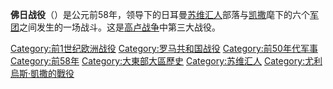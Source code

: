 {{Infobox military conflict
|image=
|caption=
|conflict=佛日战役
|partof=[[高卢战争|高卢战争]]
|date=前58年
|place=[[阿尔萨斯|阿尔萨斯]], [[法国|法国]]
|result=罗马人胜利
|combatant1=[[File:Vexilloid_of_the_Roman_Empire.svg|22px]] [[罗马共和国|罗马共和国]]
|combatant2=[[苏维汇人|苏维汇人]]
|commander1=[[尤利烏斯·凱撒|凯撒]]
|commander2={{link-en|阿利奥维斯塔|Ariovistus}}
|strength2=大约70000人
|strength1=大约30000多人(六个军团与骑兵和辅助部队)
|casualties1=死伤约6000人
|casualties2=大约35000人死亡
}}
{{Campaignbox Gallic Wars}}

'''佛日战役'''（{{lang-en|Battle of Vosges}}）是公元前58年，{{link-en|阿利奥维斯塔|Ariovistus}}领导下的日耳曼[[苏维汇人|苏维汇人]]部落与[[尤利烏斯·凱撒|凯撒]]麾下的六个[[罗马军团|军团]]之间发生的一场战斗。这是[[高卢战争|高卢战争]]中第三大战役。

{{战争小作品}}

{{尤利烏斯·凱撒}}


[[Category:前1世纪欧洲战役|Category:前1世纪欧洲战役]]
[[Category:罗马共和国战役|Category:罗马共和国战役]]
[[Category:前50年代军事|Category:前50年代军事]]
[[Category:前58年|Category:前58年]]
[[Category:大東部大區歷史|Category:大東部大區歷史]]
[[Category:苏维汇人|Category:苏维汇人]]
[[Category:尤利烏斯·凱撒的戰役|Category:尤利烏斯·凱撒的戰役]]